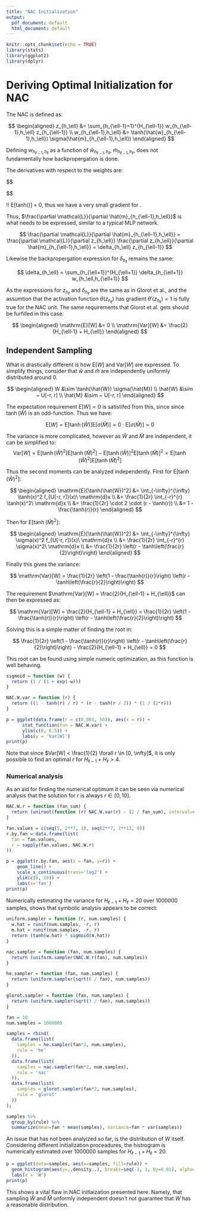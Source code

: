 ```yaml
---
title: "NAC Initialization"
output:
  pdf_document: default
  html_document: default
---
```


```r
knitr::opts_chunk$set(echo = TRUE)
library(stats)
library(ggplot2)
library(dplyr)
```

# Deriving Optimal Initialization for NAC

The NAC is defined as:

$$
\begin{aligned}
z_{h_\ell} &= \sum_{h_{\ell-1}=1}^{H_{\ell-1}} w_{h_{\ell-1},h_\ell} z_{h_{\ell-1}} \\
w_{h_{\ell-1},h_\ell} &= \tanh(\hat{w}_{h_{\ell-1},h_\ell}) \sigma(\hat{m}_{h_{\ell-1},h_\ell})
\end{aligned}
$$

Defining $w_{h_{\ell-1},h_\ell}$ as a function of $\hat{w}_{h_{\ell-1},h_\ell}$, $\hat{m}_{h_{\ell-1},h_\ell}$, does not fundamentally how backpropergation is done.

The derivatives with respect to the weights are:

$$
\begin{aligned}
\frac{\partial \mathcal{L}}{\partial \hat{w}_{h_{\ell-1},h_\ell}} &= \frac{\partial \mathcal{L}}{\partial w_{h_{\ell-1},h_\ell}} \frac{w_{h_{\ell-1},h_\ell}}{\partial \hat{w}_{h_{\ell-1},h_\ell}} \\
&= \frac{\partial \mathcal{L}}{\partial w_{h_{\ell-1},h_\ell}} (1 - \tanh^2(\hat{w}_{h_{\ell-1},h_\ell})) \sigma(\hat{m}_{h_{\ell-1},h_\ell}) \\

\frac{\partial \mathcal{L}}{\partial \hat{m}_{h_{\ell-1},h_\ell}} &= \frac{\partial \mathcal{L}}{\partial w_{h_{\ell-1},h_\ell}} \frac{w_{h_{\ell-1},h_\ell}}{\partial \hat{m}_{h_{\ell-1},h_\ell}} \\
&= \frac{\partial \mathcal{L}}{\partial w_{h_{\ell-1},h_\ell}} \tanh(\hat{w}_{h_{\ell-1},h_\ell}) \sigma(\hat{m}_{h_{\ell-1},h_\ell}) (1 - \sigma(\hat{m}_{h_{\ell-1},h_\ell}))
\end{aligned}
$$

!! E[tanh(\hat{w})] = 0, thus we have a very small gradient for \hat{m}.

Thus, $\frac{\partial \mathcal{L}}{\partial \hat{m}_{h_{\ell-1},h_\ell}}$ is what needs to be expressed, similar to a typical MLP network.

$$
\frac{\partial \mathcal{L}}{\partial \hat{m}_{h_{\ell-1},h_\ell}} = \frac{\partial \mathcal{L}}{\partial z_{h_\ell}} \frac{\partial z_{h_\ell}}{\partial \hat{m}_{h_{\ell-1},h_\ell}} = \delta_{h_\ell} z_{h_{\ell-1}}
$$

Likewise the backpropergation expression for $\delta_{h_\ell}$ remains the same:

$$
\delta_{h_\ell} = \sum_{h_{\ell+1}}^{H_{\ell+1}} \delta_{h_{\ell+1}} w_{h_\ell,h_{\ell+1}}
$$

As the expressions for $z_{h_\ell}$ and $\delta_{h_\ell}$ are the same as in Glorot et al., and the assumtion that the activation function $\theta(z_{h_\ell})$ has gradient $\theta'(z_{h_\ell}) = 1$ is fully true for the NAC unit. The same requirements that Glorot et al. gets should be furfilled in this case:

$$
\begin{aligned}
\mathrm{E}[W] &= 0 \\
\mathrm{Var}[W] &= \frac{2}{H_{\ell-1} + H_{\ell}}
\end{aligned}
$$

## Independent Sampling

What is drastically different is how $\mathrm{E}[W]$ and $\mathrm{Var}[W]$ are expressed. To simplify things, consider that $\hat{w}$ and $\hat{m}$ are independently uniformly distributed around 0.

$$
\begin{aligned}
W &\sim \tanh(\hat{W}) \sigma(\hat{M}) \\
\hat{W} &\sim ~ U[-r, r] \\
\hat{M} &\sim ~ U[-r, r] 
\end{aligned}
$$

The expectation requirement $\mathrm{E}[W] = 0$ is satistifed from this, since since $\tanh({\hat{W}})$ is an odd-function. Thus we have:

$$
\mathrm{E}[W] = \mathrm{E}[\tanh(\hat{W})]\mathrm{E}[\sigma(\hat{M})] = 0 \cdot \mathrm{E}[\sigma(\hat{M})] = 0
$$

The variance is more complicated, however as $\hat{W}$ and $\hat{M}$ are independent, it can be simplified to:
$$
\mathrm{Var}[W] = \mathrm{E}[\tanh(\hat{W})^2] \mathrm{E}[\tanh(\hat{M})^2] - \mathrm{E}[\tanh(\hat{W})]^2 \mathrm{E}[\tanh(\hat{M})]^2 = \mathrm{E}[\tanh(\hat{W})^2] \mathrm{E}[\tanh(\hat{M})^2]
$$

Thus the second moments can be analyzed independently. First for $\mathrm{E}[\tanh(\hat{W})^2]$:

$$
\begin{aligned}
\mathrm{E}[\tanh(\hat{W})^2] &= \int_{-\infty}^{\infty} \tanh(x)^2 f_{U[-r, r]}(x)\ \mathrm{d}x \\
&= \frac{1}{2r} \int_{-r}^{r} \tanh(x)^2\ \mathrm{d}x \\
&= \frac{1}{2r} \cdot 2 \cdot (r - \tanh(r)) \\
&= 1 - \frac{\tanh(r)}{r}
\end{aligned}
$$

Then for $\mathrm{E}[\tanh(\hat{M})^2]$:

$$
\begin{aligned}
\mathrm{E}[\tanh(\hat{W})^2] &= \int_{-\infty}^{\infty} \sigma(x)^2 f_{U[-r, r]}(x)\ \mathrm{d}x \\
&= \frac{1}{2r} \int_{-r}^{r} \sigma(x)^2\ \mathrm{d}x \\
&= \frac{1}{2r} \left(r - \tanh\left(\frac{r}{2}\right)\right)
\end{aligned}
$$

Finally this gives the variance:

$$
\mathrm{Var}[W] = \frac{1}{2r} \left(1 - \frac{\tanh(r)}{r}\right) \left(r - \tanh\left(\frac{r}{2}\right)\right)
$$

The requirement $\mathrm{Var}[W] = \frac{2}{H_{\ell-1} + H_{\ell}}$ can then be expressed as:

$$
\mathrm{Var}[W] = \frac{2}{H_{\ell-1} + H_{\ell}} = \frac{1}{2r} \left(1 - \frac{\tanh(r)}{r}\right) \left(r - \tanh\left(\frac{r}{2}\right)\right)
$$

Solving this is a simple matter of finding the root in:

$$
\frac{1}{2r} \left(1 - \frac{\tanh(r)}{r}\right) \left(r - \tanh\left(\frac{r}{2}\right)\right) - \frac{2}{H_{\ell-1} + H_{\ell}} = 0
$$

This root can be found using simple numeric optimization, as this function is well behaving.

```r
sigmoid = function (w) {
  return (1 / (1 + exp(-w)))
}

NAC.W.var = function (r) {
  return ((1 - tanh(r) / r) * (r - tanh(r / 2)) * (1 / (2*r))) 
}
```

```r
p = ggplot(data.frame(r = c(0.001, 50)), aes(x = r)) +
      stat_function(fun = NAC.W.var) +
      ylim(c(0, 0.5)) +
      labs(y = 'Var[W]')
print(p)
```


Note that since $Var[W] < \frac{1}{2} \forall r \in [0, \infty]$, it is only possible to find an optimal $r$ for $H_{\ell-1} + H_\ell > 4$.

### Numerical analysis

As an aid for finding the numerical optimum it can be seen via numerical analysis that the solution for $r$ is always $r \in [0, 10]$.

```r
NAC.W.r = function (fan_sum) {
  return (uniroot(function (r) NAC.W.var(r) - (2 / fan_sum), interval=c(0, 10), f.lower=-1)$root)
}
```

```r
fan.values = c(seq(5, 2**7, 1), seq(2**7, 2**13, 8))
r.by.fan = data.frame(list(
  fan = fan.values,
  r = sapply(fan.values, NAC.W.r)
))

p = ggplot(r.by.fan, aes(x = fan, y=r)) +
    geom_line() +
    scale_x_continuous(trans='log2') +
    ylim(c(0, 10)) +
    labs(x='fan')
print(p)
```

Numerically estimating the variance for $H_{\ell-1} + H_{\ell} = 20$ over 1000000 samples, shows that symbolic analysis appears to be correct:

```r
uniform.sampler = function (r, num.samples) {
  w.hat = runif(num.samples, -r, r)
  m.hat = runif(num.samples, -r, r)
  return (tanh(w.hat) * sigmoid(m.hat))
}

nac.sampler = function (fan, num.samples) {
  return (uniform.sampler(NAC.W.r(fan), num.samples))
}

he.sampler = function (fan, num.samples) {
  return (uniform.sampler(sqrt(6 / fan), num.samples))
}

glorot.sampler = function (fan, num.samples) {
  return (uniform.sampler(sqrt(3 / fan), num.samples))
}

fan = 10
num.samples = 1000000

samples = rbind(
  data.frame(list(
    samples = he.sampler(fan*2, num.samples),
    rule = 'he'
  )),
  data.frame(list(
    samples = nac.sampler(fan*2, num.samples),
    rule = 'nac'
  )),
  data.frame(list(
    samples = glorot.sampler(fan*2, num.samples),
    rule = 'glorot'
  ))
);
```

```r
samples %>%
  group_by(rule) %>%
  summarize(mean=fan * mean(samples), variance=fan * var(samples))
```

An issue that has not been analyized so far, is the distribution of $W$ itself. Considering different initialization proceadures, the histrogram is numerically estimated over 1000000 samples for $H_{\ell-1} + H_{\ell} = 20$. 

```r
p = ggplot(data=samples, aes(x=samples, fill=rule)) +
  geom_histogram(aes(y=..density..), breaks=seq(-1, 1, by=0.01), alpha=0.7) +
  labs(x = 'W')
print(p)
```

This shows a vital flaw in NAC initlaization presented here. Namely, that sampling $\hat{W}$ and $\hat{M}$ unformly independent doesn't not guarantee that $W$ has a reasonable distribution.
